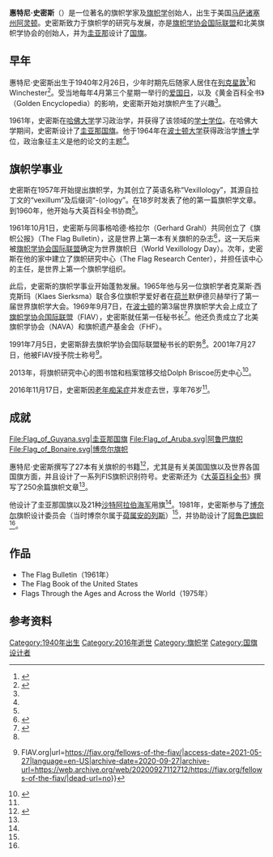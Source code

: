 {{Infobox person
| honorific_prefix          = 
| name                      = Whitney Smith
| honorific_suffix          = 
| native_name               = 
| native_name_lang          = 
| image                     = Whitney smith berlin 2007.jpg
| image_size                = 
| alt                       =
| caption                   = 2007年在柏林
| birth_name                = 
| birth_date                = {{Birth date|1940|02|26}}
| birth_place               = {{USA}}[[马萨诸塞州|马萨诸塞州]][[阿灵顿_(马萨诸塞州)|阿灵顿]]
| disappeared_date          = <!-- {{Disappeared date and age|YYYY|MM|DD|YYYY|MM|DD}} (disappeared date then birth date) -->
| disappeared_place         = 
| disappeared_status        = 
| death_date                = {{Death date and age|2016|11|17|1940|02|26}}
| death_place               = {{USA}}[[马萨诸塞州|马萨诸塞州]]Peabody
| body_discovered           = 
| resting_place             = 
| resting_place_coordinates = <!-- {{Coord|LAT|LONG|type:landmark|display=inline}} -->
| monuments                 = 
| nationality               = {{USA}}
| other_names               = 
| ethnicity                 = <!-- Ethnicity should be supported with a citation from a reliable source -->
| citizenship               = 
| education                 = [[政治学|政治学]][[博士|博士]]
| alma_mater                = [[哈佛大学|哈佛大学]]<br>[[波士顿大学|波士顿大学]]
| occupation                = [[旗帜学|旗帜学]]
| years_active              = 1961–2013
| employer                  = 
| organization              = 旗帜研究中心<br>[[旗帜学协会国际联盟|旗帜学协会国际联盟]]
| agent                     = 
| known_for                 = 创立学术旗帜学<br/>成立旗帜学协会国际联盟<br/>北美旗帜学协会<br/>设计圭亚那国旗
| notable_works             = {{ubl|''The Flag Bulletin''|''The Flag Book of the United States''|''Flags Through the Ages and Across the World''}}
| children           = 2个儿子
}}

'''惠特尼·史密斯'''（{{lang-en|Whitney Smith}}）是一位著名的旗帜学家及[[旗帜学|旗帜学]]创始人，出生于美国[[马萨诸塞州|马萨诸塞州]][[阿灵顿_(马萨诸塞州)|阿灵顿]]。史密斯致力于旗帜学的研究与发展，亦是[[旗帜学协会国际联盟|旗帜学协会国际联盟]]和北美旗帜学协会的创始人，并为[[圭亚那|圭亚那]]设计了[[圭亚那国旗|国旗]]。

== 早年 ==
惠特尼·史密斯出生于1940年2月26日，少年时期先后随家人居住在[[列克星敦_(马萨诸塞州)|列克星敦]]<ref name=":0">{{Cite web|title=When the World Runs Something New Up the Flagpole, Scholar Whitney Smith Is First to Salute|url=https://people.com/archive/when-the-world-runs-something-new-up-the-flagpole-scholar-whitney-smith-is-first-to-salute-vol-23-no-24/|access-date=2021-05-27|work=PEOPLE.com|language=en|archive-date=2021-05-27|archive-url=https://web.archive.org/web/20210527051428/https://people.com/archive/when-the-world-runs-something-new-up-the-flagpole-scholar-whitney-smith-is-first-to-salute-vol-23-no-24/|dead-url=no}}</ref>和Winchester<ref name=":1">{{Cite news|title=Whitney Smith, Whose Passion for Flags Became a Career, Dies at 76|url=https://www.nytimes.com/2016/11/22/us/whitney-smith-whose-passion-for-flags-became-a-career-dies-at-76.html|newspaper=The New York Times|date=2016-11-23|accessdate=2021-05-27|issn=0362-4331|language=en-US|first=William|last=Grimes|archive-date=2020-11-08|archive-url=https://web.archive.org/web/20201108211541/https://www.nytimes.com/2016/11/22/us/whitney-smith-whose-passion-for-flags-became-a-career-dies-at-76.html|dead-url=no}}</ref>。受当地每年4月第三个星期一举行的[[爱国日_(4月)|爱国日]]，以及《黄金百科全书》（Golden Encyclopedia）的影响，史密斯开始对旗帜产生了兴趣<ref name=":0" />。

1961年，史密斯在[[哈佛大学|哈佛大学]]学习政治学，并获得了该领域的[[学士|学士]][[学位|学位]]。在哈佛大学期间，史密斯设计了[[圭亚那国旗|圭亚那国旗]]。他于1964年在[[波士顿大学|波士顿大学]]获得政治学[[博士|博士]]学位，政治象征主义是他的论文的主题<ref name=":1" />。

== 旗帜学事业 ==
史密斯在1957年开始提出旗帜学，为其创立了英语名称“Vexillology”，其源自拉丁文的“vexillum”及后缀词“-(o)logy”。在18岁时发表了他的第一篇旗帜学文章。到1960年，他开始与大英百科全书协商<ref name=":0" />。

1961年10月1日，史密斯与同事格哈德·格拉尔（Gerhard Grahl）共同创立了《旗帜公报》（The Flag Bulletin），这是世界上第一本有关旗帜的杂志<ref name="btn">{{cite web|last1=Pletcher|first1=Kenneth|title=Flags of the World: 5 Questions for Vexillologist Whitney Smith|url=http://blogs.britannica.com/2011/06/flags-world-5-questions-vexillologist-whitney-smith/|website=Britannica.com|publisher=Britannica|accessdate=October 20, 2016|date=June 14, 2011|archive-date=2017-07-27|archive-url=https://web.archive.org/web/20170727054345/http://blogs.britannica.com/2011/06/flags-world-5-questions-vexillologist-whitney-smith/|dead-url=no}}</ref>，这一天后来被[[旗帜学协会国际联盟|旗帜学协会国际联盟]]确定为世界旗帜日（World Vexillology Day）。次年，史密斯在他的家中建立了旗帜研究中心（The Flag Research Center），并担任该中心的主任，是世界上第一个旗帜学组织。

此后，史密斯的旗帜学事业开始蓬勃发展。1965年他与另一位旗帜学者克莱斯·西克斯玛（Klaes Sierksma）联合多位旗帜学爱好者在[[荷兰|荷兰]]默伊德贝赫举行了第一届世界旗帜学大会。1969年9月7日，在[[波士顿|波士顿]]的第3届世界旗帜学大会上成立了[[旗帜学协会国际联盟|旗帜学协会国际联盟]]（FIAV），史密斯就任第一任秘书长<ref name=fiav>{{cite web|title=Former Officers|url=http://fiav.org/former-officers/|website=FIAV.org|publisher=International Federation of Vexillological Associations|accessdate=October 21, 2016|archive-date=2017-12-25|archive-url=https://web.archive.org/web/20171225020117/http://fiav.org/former-officers/|dead-url=no}}</ref>。他还负责成立了北美旗帜学协会（NAVA）和旗帜遗产基金会（FHF）。

1991年7月5日，史密斯辞去旗帜学协会国际联盟秘书长的职务<ref name="fiav" />。2001年7月27日，他被FIAV授予院士称号<ref>{{Cite web|title=Fellows of the Federation {{!}} FIAV.org|url=https://fiav.org/fellows-of-the-fiav/|access-date=2021-05-27|language=en-US|archive-date=2020-09-27|archive-url=https://web.archive.org/web/20200927112712/https://fiav.org/fellows-of-the-fiav/|dead-url=no}}</ref>。

2013年，将旗帜研究中心的图书馆和档案馆移交给Dolph Briscoe历史中心<ref>{{Cite web|title=This American Revolutionary War flag is up for auction. Guess how much it will sell for?|url=https://fortune.com/2014/04/03/this-american-revolutionary-war-flag-is-up-for-auction-guess-how-much-it-will-sell-for/|access-date=2021-05-27|work=Fortune|language=en|archive-date=2019-04-19|archive-url=https://web.archive.org/web/20190419103221/http://fortune.com/2014/04/03/this-american-revolutionary-war-flag-is-up-for-auction-guess-how-much-it-will-sell-for/|dead-url=no}}</ref>。

2016年11月17日，史密斯因[[老年痴呆症|老年痴呆症]]并发症去世，享年76岁<ref name=":1" />。

== 成就 ==
<gallery>
File:Flag_of_Guyana.svg|圭亚那国旗
File:Flag_of_Aruba.svg|阿鲁巴旗帜
File:Flag_of_Bonaire.svg|博奈尔旗帜
</gallery>

惠特尼·史密斯撰写了27本有关旗帜的书籍<ref name=":2">{{Cite web|title=Briscoe Center Acquires Unique Flag History Collection|url=https://www.cah.utexas.edu/news/press_release.php?press=flag_history_collection|access-date=2021-05-27|date=2013-12-09|last=Austin|first=Dolph Briscoe Center for the American History-UT|work=www.cah.utexas.edu|language=en|archive-date=2021-05-27|archive-url=https://web.archive.org/web/20210527051802/https://www.cah.utexas.edu/news/press_release.php?press=flag_history_collection|dead-url=no}}</ref>，尤其是有关美国国旗以及世界各国国旗方面，并且设计了一系列FIS旗帜识别符号。史密斯还为《[[大英百科全书|大英百科全书]]》撰写了250余篇旗帜文章<ref name=":1" />。

他设计了圭亚那国旗以及21种[[沙特阿拉伯海军|沙特阿拉伯海军]]用旗<ref name=":0" />。1981年，史密斯参与了[[博奈尔|博奈尔]]旗帜设计委员会（当时博奈尔属于[[荷属安的列斯|荷属安的列斯]]）<ref name=":2" />，并协助设计了[[阿鲁巴旗帜|阿鲁巴旗帜]]<ref name=":1" />。

== 作品 ==
* The Flag Bulletin（1961年）
* The Flag Book of the United States
* Flags Through the Ages and Across the World（1975年）

== 参考资料 ==
{{Reflist}}

[[Category:1940年出生|Category:1940年出生]]
[[Category:2016年逝世|Category:2016年逝世]]
[[Category:旗帜学|Category:旗帜学]]
[[Category:国旗设计者|Category:国旗设计者]]